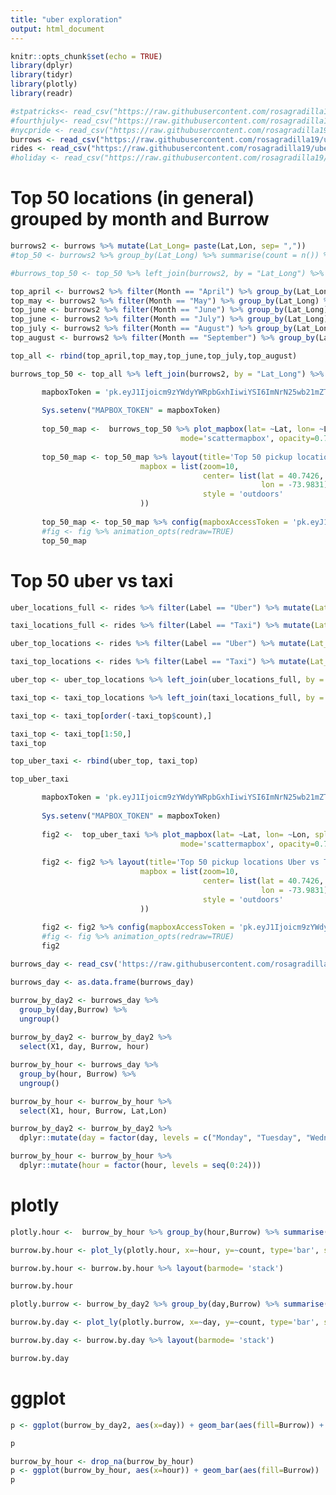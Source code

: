 ```yaml
---
title: "uber exploration"
output: html_document
---
```


```r
knitr::opts_chunk$set(echo = TRUE)
library(dplyr)
library(tidyr)
library(plotly)
library(readr)
```

```r
#stpatricks<- read_csv("https://raw.githubusercontent.com/rosagradilla19/uberNYC/master/stpatricks.csv")
#fourthjuly<- read_csv("https://raw.githubusercontent.com/rosagradilla19/uberNYC/master/fourthjuly.csv")
#nycpride <- read_csv("https://raw.githubusercontent.com/rosagradilla19/uberNYC/master/nycpride.csv")
burrows <- read_csv("https://raw.githubusercontent.com/rosagradilla19/uberNYC/master/burrows.csv")
rides <- read_csv("https://raw.githubusercontent.com/rosagradilla19/uberNYC/master/rides.csv")
#holiday <- read_csv("https://raw.githubusercontent.com/rosagradilla19/uberNYC/master/mergedholiday.csv")

```

# Top 50 locations (in general) grouped by month and Burrow
```r
burrows2 <- burrows %>% mutate(Lat_Long= paste(Lat,Lon, sep= ","))
#top_50 <- burrows2 %>% group_by(Lat_Long) %>% summarise(count = n()) %>% top_n(n=50, wt=count)

#burrows_top_50 <- top_50 %>% left_join(burrows2, by = "Lat_Long") %>%  distinct(Lat_Long, .keep_all = TRUE) %>% top_n(n = 50, wt = count)
```

```r
top_april <- burrows2 %>% filter(Month == "April") %>% group_by(Lat_Long) %>% summarise(count = n()) %>% top_n(n=50, wt=count)
top_may <- burrows2 %>% filter(Month == "May") %>% group_by(Lat_Long) %>% summarise(count = n()) %>% top_n(n=50, wt=count)
top_june <- burrows2 %>% filter(Month == "June") %>% group_by(Lat_Long) %>% summarise(count = n()) %>% top_n(n=50, wt=count)
top_june <- burrows2 %>% filter(Month == "July") %>% group_by(Lat_Long) %>% summarise(count = n()) %>% top_n(n=50, wt=count)
top_july <- burrows2 %>% filter(Month == "August") %>% group_by(Lat_Long) %>% summarise(count = n()) %>% top_n(n=50, wt=count)
top_august <- burrows2 %>% filter(Month == "September") %>% group_by(Lat_Long) %>% summarise(count = n()) %>% top_n(n=50, wt=count)

top_all <- rbind(top_april,top_may,top_june,top_july,top_august)

burrows_top_50 <- top_all %>% left_join(burrows2, by = "Lat_Long") %>%  distinct(Lat_Long, .keep_all = TRUE) %>% top_n(n = 50, wt = count)
```


```r
       mapboxToken = 'pk.eyJ1Ijoicm9zYWdyYWRpbGxhIiwiYSI6ImNrN25wb21mZTAxMG4zcHQzam1qaTF5MTYifQ.OHXhzQkkdmT9aH3A8-5ftQ'
       
       Sys.setenv("MAPBOX_TOKEN" = mapboxToken)
       
       top_50_map <-  burrows_top_50 %>% plot_mapbox(lat= ~Lat, lon= ~Lon,
                                      mode='scattermapbox', opacity=0.7, size=~count, sizeref=0.5) #marker=list( sizeref=3))
                                                                                    
       top_50_map <- top_50_map %>% layout(title='Top 50 pickup locations in NYC', height=600,
                             mapbox = list(zoom=10,
                                           center= list(lat = 40.7426,
                                                        lon = -73.9831),
                                           style = 'outdoors'
                             ))
       
       top_50_map <- top_50_map %>% config(mapboxAccessToken = 'pk.eyJ1Ijoicm9zYWdyYWRpbGxhIiwiYSI6ImNrN25wb21mZTAxMG4zcHQzam1qaTF5MTYifQ.OHXhzQkkdmT9aH3A8-5ftQ')
       #fig <- fig %>% animation_opts(redraw=TRUE)
       top_50_map
```

# Top 50 uber vs taxi
```r
uber_locations_full <- rides %>% filter(Label == "Uber") %>% mutate(Lat_Long = paste(Lat, Lon, sep = ","))

taxi_locations_full <- rides %>% filter(Label == "Taxi") %>% mutate(Lat_Long = paste(Lat, Lon, sep = ","))

```

```r
uber_top_locations <- rides %>% filter(Label == "Uber") %>% mutate(Lat_Long = paste(Lat, Lon, sep = ",")) %>% group_by(Lat_Long) %>% summarise(count = n()) %>% top_n(n = 50, wt =count) 

taxi_top_locations <- rides %>% filter(Label == "Taxi") %>% mutate(Lat_Long = paste(Lat, Lon, sep = ",")) %>% group_by(Lat_Long) %>% summarise(count = n()) %>% top_n(n = 50, wt =count) 

```

```r
uber_top <- uber_top_locations %>% left_join(uber_locations_full, by = "Lat_Long") %>% distinct(Lat_Long, .keep_all = TRUE) %>% top_n(n = 50, wt = count)

taxi_top <- taxi_top_locations %>% left_join(taxi_locations_full, by = "Lat_Long") %>% distinct(Lat_Long, .keep_all = TRUE) #%>% top_n(n = 50, wt = count)

taxi_top <- taxi_top[order(-taxi_top$count),]

taxi_top <- taxi_top[1:50,]
taxi_top
```


```r
top_uber_taxi <- rbind(uber_top, taxi_top)

top_uber_taxi
```


```r
       mapboxToken = 'pk.eyJ1Ijoicm9zYWdyYWRpbGxhIiwiYSI6ImNrN25wb21mZTAxMG4zcHQzam1qaTF5MTYifQ.OHXhzQkkdmT9aH3A8-5ftQ'
       
       Sys.setenv("MAPBOX_TOKEN" = mapboxToken)
       
       fig2 <-  top_uber_taxi %>% plot_mapbox(lat= ~Lat, lon= ~Lon, split=~Label,
                                      mode='scattermapbox', opacity=0.7, size=~count, sizeref=0.5) #marker=list( sizeref=3))
                                                                                    
       fig2 <- fig2 %>% layout(title='Top 50 pickup locations Uber vs Taxi', height=600,
                             mapbox = list(zoom=10,
                                           center= list(lat = 40.7426,
                                                        lon = -73.9831),
                                           style = 'outdoors'
                             ))
       
       fig2 <- fig2 %>% config(mapboxAccessToken = 'pk.eyJ1Ijoicm9zYWdyYWRpbGxhIiwiYSI6ImNrN25wb21mZTAxMG4zcHQzam1qaTF5MTYifQ.OHXhzQkkdmT9aH3A8-5ftQ')
       #fig <- fig %>% animation_opts(redraw=TRUE)
       fig2
```

```r
burrows_day <- read_csv('https://raw.githubusercontent.com/rosagradilla19/uberNYC/master/burrows_day.csv')

burrows_day <- as.data.frame(burrows_day)
```
```r
burrow_by_day2 <- burrows_day %>%
  group_by(day,Burrow) %>%
  ungroup()
  
burrow_by_day2 <- burrow_by_day2 %>%
  select(X1, day, Burrow, hour)

burrow_by_hour <- burrows_day %>%
  group_by(hour, Burrow) %>%
  ungroup()

burrow_by_hour <- burrow_by_hour %>%
  select(X1, hour, Burrow, Lat,Lon)
```


```r
burrow_by_day2 <- burrow_by_day2 %>%
  dplyr::mutate(day = factor(day, levels = c("Monday", "Tuesday", "Wednesday", "Thursday", "Friday", "Saturday", "Sunday")))

burrow_by_hour <- burrow_by_hour %>%
  dplyr::mutate(hour = factor(hour, levels = seq(0:24)))
```


# plotly
```r
plotly.hour <-  burrow_by_hour %>% group_by(hour,Burrow) %>% summarise(count = n()) %>% ungroup()

burrow.by.hour <- plot_ly(plotly.hour, x=~hour, y=~count, type='bar', split=~Burrow)

burrow.by.hour <- burrow.by.hour %>% layout(barmode= 'stack')

burrow.by.hour
```

```r
plotly.burrow <- burrow_by_day2 %>% group_by(day,Burrow) %>% summarise(count = n()) %>% ungroup()

burrow.by.day <- plot_ly(plotly.burrow, x=~day, y=~count, type='bar', split=~Burrow)

burrow.by.day <- burrow.by.day %>% layout(barmode= 'stack')

burrow.by.day
```


# ggplot
```r
p <- ggplot(burrow_by_day2, aes(x=day)) + geom_bar(aes(fill=Burrow)) + labs(y='Count', x= 'Day of the Week')

p
```



```r
burrow_by_hour <- drop_na(burrow_by_hour)
p <- ggplot(burrow_by_hour, aes(x=hour)) + geom_bar(aes(fill=Burrow))
p
```





